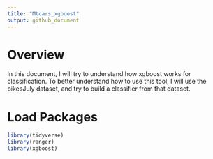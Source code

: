 ```yaml
---
title: "Mtcars_xgboost"
output: github_document
---
```

# Overview
In this document, I will try to understand how xgboost works for classification. To better understand how to use this tool, I will use the bikesJuly dataset, and try to build a classifier from that dataset.

# Load Packages
```r
library(tidyverse)
library(ranger)
library(xgboost)
```





